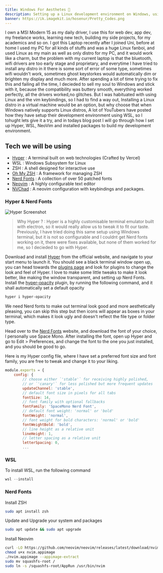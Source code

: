 ```yaml
---
title: Windows For Aesthetes 🍃
description: Setting up a Linux development environment on Windows, using Hyper, WSL, ZSH and more.
banner: https://ik.imagekit.io/hosenur/Pretty_Codes.png
---
```


I own a MSI Modern 15 as my daily driver, I use this for web dev, app dev, my freelance works, learning new tech, building my side projects, for my academics and so on. I got this Laptop recently after I joined Uni, before at home I used my PC for all kinds of stuffs and was a huge Linux fanboi, and used Linux as my main as well as only distro for my PC, and it would work like a charm, but the problem with my current laptop is that the bluetooth, wifi drivers are too early stage and proprietary, and everytime I have tried to install any distro in it there is some sort of error of some type, sometimes wifi wouldn't work, sometimes ghost keystorkes would automatically dim or brighten my display and much more. After spending a lot of time trying to fix this and failing all the time, I decieded to sell my soul to Windows and stick with it, because the compatibility was buttery smooth, everything worked perfectly, all the drivers worked,no glitches. But I was habituated with using Linux and the vim keybindings, so I had to find a way out, Installing a Linux distro in a virtual machine would be an option, but why choose that when Windows natively supports Linux distros, A lot of YouTubers have posted how they have setup their development environment using WSL, so I tohught lets give it a try, and in todays blog post I will go through how I set up Hyper, WSL, NeoVim and installed packages to build my development environment.

## Tech we will be using

- [Hyper](https://hyper.is) : A terminal built on web technologies (Crafted by Vercel)
- WSL : Windows Subsystem for Linux
- ZSH : A shell designed for interactive use
- [Oh My ZSH](https://ohmyz.sh/) : A framework for managing ZSH 
- [Nerd Fonts](https://www.nerdfonts.com/) : A collection of over 50 patched fonts
- [Neovim](https://neovim.io/) : A highly configurable text editor
- [NVChad](https://nvchad.com) : A neovim configuration with keybindings and packages.

### Hyper & Nerd Fonts
![Hyper Screenshot](https://ik.imagekit.io/hosenur/975shots_so.png)

> Why Hyper ? : Hyper is a highly customisable terminal emulator built with electron, so it would really allow us to tweak it to fit our taste. Previously, I have tried doing this same setup using Windows terminal, but it is not so configurable and I couldnt get Nerd fonts working on it, there were fixes available, but none of them worked for me, so I decieded to go with Hyper.

Download and install [Hyper](https://hyper.is) from the official website, and navigate to your start menu to launch it.
You should see a black terminal window open up, you can head towards the [plugins page](https://hyper.is/plugins) and look for plugins to change the look and feel of Hyper. I love to make some little tweaks to make it look better, like making the window transparent, and setting up Nerd Fonts.
Install the [hyper-opacity](https://github.com/lucleray/hyper-opacity) plugin, by running the following command, and it shall automatically set a default opacity

```bash showLineNumbers
hyper i hyper-opacity
```

We need Nerd fonts to make out terminal look good and more aesthetically pleasing, you can skip this step but then icons will appear as boxes in your terminal, which makes it look ugly and doesn't reflect the file type or folder type.

Head over to the [Nerd Fonts](https://www.nerdfonts.com/) website, and download the font of your choice, I personally use Space Mono. After installing the font, open up Hyper and go to Edit > Preferences, and change the font to the one you just installed, and you should be good to go.

Here is my Hyper config file, where I have set a preferred font size and font family, you are free to tweak and change it to your liking.

```js showLineNumbers {7,9}
module.exports = {
    config: {
        // choose either `'stable'` for receiving highly polished,
        // or `'canary'` for less polished but more frequent updates
        updateChannel: 'stable',
        // default font size in pixels for all tabs
        fontSize: 14,
        // font family with optional fallbacks
        fontFamily: 'SpaceMono Nerd Font',
        // default font weight: 'normal' or 'bold'
        fontWeight: 'normal',
        // font weight for bold characters: 'normal' or 'bold'
        fontWeightBold: 'bold',
        // line height as a relative unit
        lineHeight: 1,
        // letter spacing as a relative unit
        letterSpacing: 0,
        ...
```

### WSL

To install WSL, run the following command

```js showLineNumbers
wsl --install 
```

 

### Nerd Fonts






Install ZSH

```bash showLineNumbers
sudo apt install zsh
```

Update and Upgrade your system and packages

```bash showLineNumbers
sudo apt update && sudo apt upgrade
```

Install Neovim

```bash showLineNumbers
curl -LO https://github.com/neovim/neovim/releases/latest/download/nvim.appimage
chmod u+x nvim.appimage
./nvim.appimage --appimage-extract
sudo mv squashfs-root /
sudo ln -s /squashfs-root/AppRun /usr/bin/nvim
```
